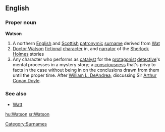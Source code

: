 ==English==

===Proper noun===
'''Watson'''
# A northern [[English]] and [[Scottish]] [[patronymic]] [[surname]] derived from [[Wat]]
# [[w:Doctor Watson|Doctor Watson]] [[fictional]] [[character]] in, and [[narrator]] of the [[w:Sherlock Holmes|Sherlock Holmes]] stories
# Any character who performs as [[catalyst]] for the [[protagonist]] [[detective]]'s mental processes in a mystery story; a [[consciousness]] that's privy to facts in the case without being in on the conclusions drawn from them until the proper time. After [[w:William L. DeAndrea|William L. DeAndrea]], discussing Sir [[w:Arthur Conan Doyle|Arthur Conan Doyle]].

{{wikipedia}}
===See also===
*[[Watt]]

[[Category:Surnames]]

[[hu:Watson]]
[[sr:Watson]]